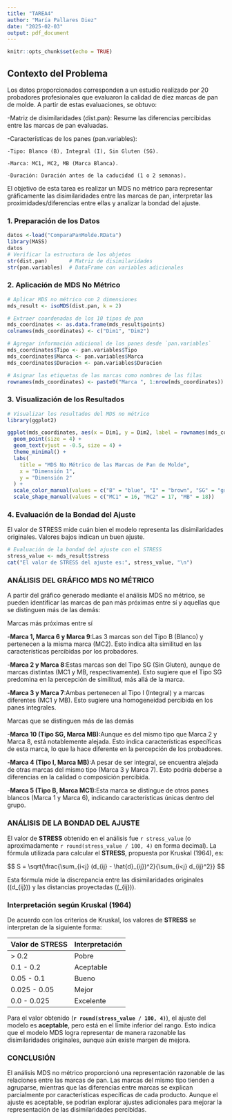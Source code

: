 ---
title: "TAREA4"
author: "María Pallares Diez"
date: "2025-02-03"
output: pdf_document
---

```{r setup, include=FALSE}
knitr::opts_chunk$set(echo = TRUE)
```

## Contexto del Problema
Los datos proporcionados corresponden a un estudio realizado por 20 probadores profesionales que evaluaron la calidad de diez marcas de pan de molde. A partir de estas evaluaciones, se obtuvo:

  -Matriz de disimilaridades (dist.pan): Resume las diferencias percibidas entre las marcas de pan evaluadas.

  -Características de los panes (pan.variables):

    -Tipo: Blanco (B), Integral (I), Sin Gluten (SG).

    -Marca: MC1, MC2, MB (Marca Blanca).

    -Duración: Duración antes de la caducidad (1 o 2 semanas).

El objetivo de esta tarea es realizar un MDS no métrico para representar gráficamente las disimilaridades entre las marcas de pan, interpretar las proximidades/diferencias entre ellas y analizar la bondad del ajuste.

### 1. Preparación de los Datos

```{r}
datos <-load("ComparaPanMolde.RData")
library(MASS)
datos
# Verificar la estructura de los objetos
str(dist.pan)       # Matriz de disimilaridades
str(pan.variables)  # DataFrame con variables adicionales
```

### 2. Aplicación de MDS No Métrico

```{r}
# Aplicar MDS no métrico con 2 dimensiones
mds_result <- isoMDS(dist.pan, k = 2)

# Extraer coordenadas de los 10 tipos de pan
mds_coordinates <- as.data.frame(mds_result$points)
colnames(mds_coordinates) <- c("Dim1", "Dim2")

# Agregar información adicional de los panes desde `pan.variables`
mds_coordinates$Tipo <- pan.variables$Tipo
mds_coordinates$Marca <- pan.variables$Marca
mds_coordinates$Duracion <- pan.variables$Duracion

# Asignar las etiquetas de las marcas como nombres de las filas
rownames(mds_coordinates) <- paste0("Marca ", 1:nrow(mds_coordinates))
```

### 3. Visualización de los Resultados

```{r}
# Visualizar los resultados del MDS no métrico
library(ggplot2)

ggplot(mds_coordinates, aes(x = Dim1, y = Dim2, label = rownames(mds_coordinates), color = Tipo, shape = Marca)) +
  geom_point(size = 4) +
  geom_text(vjust = -0.5, size = 4) +
  theme_minimal() +
  labs(
    title = "MDS No Métrico de las Marcas de Pan de Molde",
    x = "Dimensión 1",
    y = "Dimensión 2"
  ) +
  scale_color_manual(values = c("B" = "blue", "I" = "brown", "SG" = "green")) +
  scale_shape_manual(values = c("MC1" = 16, "MC2" = 17, "MB" = 18))

```

### 4. Evaluación de la Bondad del Ajuste

El valor de STRESS mide cuán bien el modelo representa las disimilaridades originales. Valores bajos indican un buen ajuste.

```{r}
# Evaluación de la bondad del ajuste con el STRESS
stress_value <- mds_result$stress
cat("El valor de STRESS del ajuste es:", stress_value, "\n")
```


### ANÁLISIS DEL GRÁFICO MDS NO MÉTRICO

A partir del gráfico generado mediante el análisis MDS no métrico, se pueden identificar las marcas de pan más próximas entre sí y aquellas que se distinguen más de las demás:

Marcas más próximas entre sí

  -**Marca 1, Marca 6 y Marca 9**:Las 3 marcas son del Tipo B (Blanco) y pertenecen a la misma marca (MC2). Esto indica alta similitud en las características percibidas por los probadores. 

  -**Marca 2 y Marca 8**:Estas marcas son del Tipo SG (Sin Gluten), aunque de marcas distintas (MC1 y MB, respectivamente). Esto sugiere que el Tipo SG predomina en la percepción de similitud, más allá de la marca.

  -**Marca 3 y Marca 7**:Ambas pertenecen al Tipo I (Integral) y a marcas diferentes (MC1 y MB). Esto sugiere una homogeneidad percibida en los panes integrales.
  

Marcas que se distinguen más de las demás

  -**Marca 10 (Tipo SG, Marca MB)**:Aunque es del mismo tipo que Marca 2 y Marca 8, está notablemente alejada. Esto indica características específicas de esta marca, lo que la hace diferente en la percepción de los probadores.

  -**Marca 4 (Tipo I, Marca MB)**:A pesar de ser integral, se encuentra alejada de otras marcas del mismo tipo (Marca 3 y Marca 7). Esto podría deberse a diferencias en la calidad o composición percibida.

  -**Marca 5 (Tipo B, Marca MC1)**:Esta marca se distingue de otros panes blancos (Marca 1 y Marca 6), indicando características únicas dentro del grupo.
  
  
### ANÁLISIS DE LA BONDAD DEL AJUSTE

El valor de **STRESS** obtenido en el análisis fue `r stress_value` (o aproximadamente `r round(stress_value / 100, 4)` en forma decimal). La fórmula utilizada para calcular el **STRESS**, propuesta por Kruskal (1964), es:

$$
S = \sqrt{\frac{\sum_{i<j} (d_{ij} - \hat{d}_{ij})^2}{\sum_{i<j} d_{ij}^2}}
$$


Esta fórmula mide la discrepancia entre las disimilaridades originales (\(d_{ij}\)) y las distancias proyectadas (\(\hat{d}_{ij}\)).

### Interpretación según Kruskal (1964)

De acuerdo con los criterios de Kruskal, los valores de **STRESS** se interpretan de la siguiente forma:

| **Valor de STRESS** | **Interpretación**     |
|---------------------|------------------------|
| > 0.2              | Pobre                  |
| 0.1 - 0.2          | Aceptable              |
| 0.05 - 0.1         | Bueno                  |
| 0.025 - 0.05       | Mejor                  |
| 0.0 - 0.025        | Excelente              |

Para el valor obtenido (**`r round(stress_value / 100, 4)`**), el ajuste del modelo es **aceptable**, pero está en el límite inferior del rango. Esto indica que el modelo MDS logra representar de manera razonable las disimilaridades originales, aunque aún existe margen de mejora.


### CONCLUSIÓN

El análisis MDS no métrico proporcionó una representación razonable de las relaciones entre las marcas de pan. Las marcas del mismo tipo tienden a agruparse, mientras que las diferencias entre marcas se explican parcialmente por características específicas de cada producto. Aunque el ajuste es aceptable, se podrían explorar ajustes adicionales para mejorar la representación de las disimilaridades percibidas.
